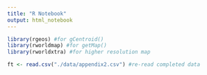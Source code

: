 ```yaml
---
title: "R Notebook"
output: html_notebook
---
```



```r
library(rgeos) #for gCentroid()
library(rworldmap) #for getMap()
library(rworldxtra) #for higher resolution map

ft <- read.csv("./data/appendix2.csv") #re-read completed data

```

